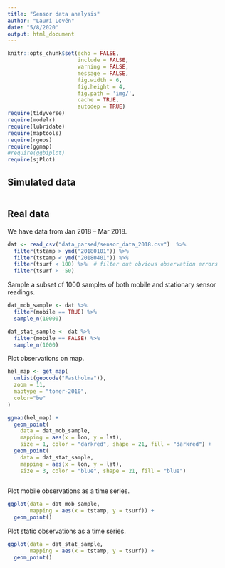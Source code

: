 ```yaml
---
title: "Sensor data analysis"
author: "Lauri Lovén"
date: "5/8/2020"
output: html_document
---
```


```r
knitr::opts_chunk$set(echo = FALSE,
                      include = FALSE,
                      warning = FALSE,
                      message = FALSE,
                      fig.width = 6,
                      fig.height = 4,
                      fig.path = 'img/',
                      cache = TRUE,
                      autodep = TRUE)
require(tidyverse)
require(modelr)
require(lubridate)
require(maptools)
require(rgeos)
require(ggmap)
#require(ggbiplot)
require(sjPlot)

```

## Simulated data

```r

```


##  Real data

We have data from Jan 2018 -- Mar 2018. 
```r
dat <- read_csv("data_parsed/sensor_data_2018.csv")  %>%
  filter(tstamp > ymd("20180101")) %>%
  filter(tstamp < ymd("20180401")) %>%
  filter(tsurf < 100) %>%  # filter out obvious observation errors
  filter(tsurf > -50) 

```


Sample a subset of 1000 samples of both mobile and stationary sensor readings.

```r
dat_mob_sample <- dat %>% 
  filter(mobile == TRUE) %>% 
  sample_n(10000)

dat_stat_sample <- dat %>% 
  filter(mobile == FALSE) %>% 
  sample_n(1000)

```


Plot observations on map.

```r
hel_map <- get_map(
  unlist(geocode("Fastholma")), 
  zoom = 11,
  maptype = "toner-2010",
  color="bw"
)

ggmap(hel_map) +
  geom_point(
    data = dat_mob_sample,
    mapping = aes(x = lon, y = lat),
    size = 1, color = "darkred", shape = 21, fill = "darkred") +
  geom_point(
    data = dat_stat_sample,
    mapping = aes(x = lon, y = lat),
    size = 3, color = "blue", shape = 21, fill = "blue")
  
```

Plot mobile observations as a time series.

```r
ggplot(data = dat_mob_sample,
       mapping = aes(x = tstamp, y = tsurf)) +
  geom_point()

```

Plot static observations as a time series.

```r
ggplot(data = dat_stat_sample,
       mapping = aes(x = tstamp, y = tsurf)) +
  geom_point()

```
